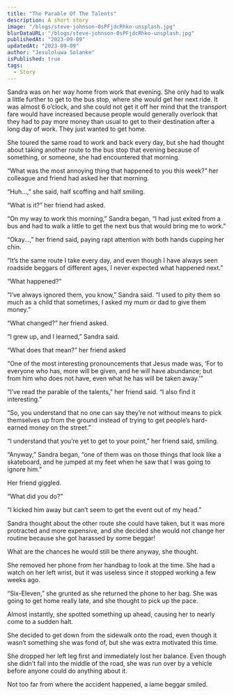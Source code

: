 ```yaml
---
title: "The Parable Of The Talents"
description: A short story
image: "/blogs/steve-johnson-0sPFjdcRhko-unsplash.jpg"
blurDataURL: "/blogs/steve-johnson-0sPFjdcRhko-unsplash.jpg"
publishedAt: "2023-09-09"
updatedAt: "2023-09-09"
author: "Jesuloluwa Solanke"
isPublished: true
tags:
  - Story
---
```


Sandra was on her way home from work that evening. She only had to walk a little further to get to the bus stop, where she would get her next ride. It was almost 6 o’clock, and she could not get it off her mind that the transport fare would have increased because people would generally overlook that they had to pay more money than usual to get to their destination after a long day of work. They just wanted to get home.

She toured the same road to work and back every day, but she had thought about taking another route to the bus stop that evening because of something, or someone, she had encountered that morning.

“What was the most annoying thing that happened to you this week?” her colleague and friend had asked her that morning.

“Huh...,” she said, half scoffing and half smiling.

“What is it?” her friend had asked.

“On my way to work this morning,” Sandra began, “I had just exited from a bus and had to walk a little to get the next bus that would bring me to work.”

“Okay…,” her friend said, paying rapt attention with both hands cupping her chin.

“It’s the same route I take every day, and even though I have always seen roadside beggars of different ages, I never expected what happened next.”

“What happened?”

“I’ve always ignored them, you know,” Sandra said. “I used to pity them so much as a child that sometimes, I asked my mum or dad to give them money.”

“What changed?” her friend asked.

“I grew up, and I learned,” Sandra said.

“What does that mean?” her friend asked

“One of the most interesting pronouncements that Jesus made was, ‘For to everyone who has, more will be given, and he will have abundance; but from him who does not have, even what he has will be taken away.’”

“I’ve read the parable of the talents,” her friend said. “I also find it interesting.”

“So, you understand that no one can say they’re not without means to pick themselves up from the ground instead of trying to get people’s hard-earned money on the street.”

“I understand that you’re yet to get to your point,” her friend said, smiling.

“Anyway,” Sandra began, “one of them was on those things that look like a skateboard, and he jumped at my feet when he saw that I was going to ignore him.”

Her friend giggled.

“What did you do?”

“I kicked him away but can’t seem to get the event out of my head.”

Sandra thought about the other route she could have taken, but it was more protracted and more expensive, and she decided she would not change her routine because she got harassed by some beggar!

What are the chances he would still be there anyway, she thought.

She removed her phone from her handbag to look at the time. She had a watch on her left wrist, but it was useless since it stopped working a few weeks ago.

“Six-Eleven,” she grunted as she returned the phone to her bag. She was going to get home really late, and she thought to pick up the pace.

Almost instantly, she spotted something up ahead, causing her to nearly come to a sudden halt.

She decided to get down from the sidewalk onto the road, even though it wasn’t something she was fond of, but she was extra motivated this time.

She dropped her left leg first and immediately lost her balance. Even though she didn’t fall into the middle of the road, she was run over by a vehicle before anyone could do anything about it.

Not too far from where the accident happened, a lame beggar smiled.
